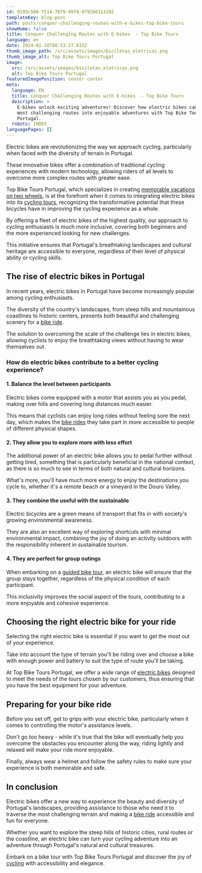 ```yaml
---
id: 0195c500-f514-7079-99f8-079266314285
templateKey: blog-post
path: posts/conquer-challenging-routes-with-e-bikes-top-bike-tours
showHome: false
title: Conquer Challenging Routes with E-bikes  - Top Bike Tours
language: en
date: 2024-02-28T08:53:27.615Z
thumb_image_path: /src/assets/images/biciletas_eletricas.png
thumb_image_alt: Top Bike Tours Portugal
image:
  src: /src/assets/images/biciletas_eletricas.png
  alt: Top Bike Tours Portugal
featuredImagePosition: center center
meta:
  language: EN
  title: Conquer Challenging Routes with E-bikes  - Top Bike Tours
  description: >
    E-bikes unlock exciting adventures! Discover how electric bikes can turn the
    most challenging routes into enjoyable adventures with Top Bike Tours
    Portugal.
  robots: INDEX
languagePages: []
---
```


Electric bikes are revolutionizing the way we approach cycling, particularly
when faced with the diversity of terrain in Portugal.

These innovative bikes offer a combination of traditional cycling experiences
with modern technology, allowing riders of all levels to overcome more complex
routes with greater ease.

Top Bike Tours Portugal, which specializes in creating
[memorable vacations on two wheels](https://topbiketoursportugal.com/), is at
the forefront when it comes to integrating electric bikes into its
[cycling tours](https://topbiketoursportugal.com/), recognizing the
transformative potential that these bicycles have in improving the cycling
experience as a whole.

By offering a fleet of electric bikes of the highest quality, our approach to
cycling enthusiasts is much more inclusive, covering both beginners and the more
experienced looking for new challenges.

This initiative ensures that Portugal's breathtaking landscapes and cultural
heritage are accessible to everyone, regardless of their level of physical
ability or cycling skills.

## The rise of electric bikes in Portugal

In recent years, electric bikes in Portugal have become increasingly popular
among cycling enthusiasts.

The diversity of the country's landscapes, from steep hills and mountainous
coastlines to historic centers, presents both beautiful and challenging scenery
for a [bike ride](https://topbiketoursportugal.com/).

The solution to overcoming the scale of the challenge lies in electric bikes,
allowing cyclists to enjoy the breathtaking views without having to wear
themselves out.

### How do electric bikes contribute to a better cycling experience?

#### 1. Balance the level between participants

Electric bikes come equipped with a motor that assists you as you pedal, making
over hills and covering long distances much easier.

This means that cyclists can enjoy long rides without feeling sore the next day,
which makes the [bike rides](https://topbiketoursportugal.com/pt/) they take
part in more accessible to people of different physical shapes.

#### 2. They allow you to explore more with less effort

The additional power of an electric bike allows you to pedal further without
getting tired, something that is particularly beneficial in the national
context, as there is so much to see in terms of both natural and cultural
horizons.

What's more, you'll have much more energy to enjoy the destinations you cycle
to, whether it's a remote beach or a vineyard in the Douro Valley.

#### 3. They combine the useful with the sustainable

Electric bicycles are a green means of transport that fits in with society's
growing environmental awareness.

They are also an excellent way of exploring shortcuts with minimal environmental
impact, combining the joy of doing an activity outdoors with the responsibility
inherent in sustainable tourism.

#### 4. They are perfect for group outings

When embarking on a [guided bike tour](https://topbiketoursportugal.com/), an
electric bike will ensure that the group stays together, regardless of the
physical condition of each participant.

This inclusivity improves the social aspect of the tours, contributing to a more
enjoyable and cohesive experience.

## Choosing the right electric bike for your ride

Selecting the right electric bike is essential if you want to get the most out
of your experience.

Take into account the type of terrain you'll be riding over and choose a bike
with enough power and battery to suit the type of route you'll be taking.

At Top Bike Tours Portugal, we offer a wide range of
[electric bikes](https://topbiketoursportugal.com/pt/bicicletas/) designed to
meet the needs of the tours chosen by our customers, thus ensuring that you have
the best equipment for your adventure.

## Preparing for your bike ride

Before you set off, get to grips with your electric bike, particularly when it
comes to controlling the motor's assistance levels.

Don't go too heavy - while it's true that the bike will eventually help you
overcome the obstacles you encounter along the way, riding lightly and relaxed
will make your ride more enjoyable.

Finally, always wear a helmet and follow the safety rules to make sure your
experience is both memorable and safe.

## In conclusion

Electric bikes offer a new way to experience the beauty and diversity of
Portugal's landscapes, providing assistance to those who need it to traverse the
most challenging terrain and making a
[bike ride](https://topbiketoursportugal.com/pt/) accessible and fun for
everyone.

Whether you want to explore the steep hills of historic cities, rural routes or
the coastline, an electric bike can turn your cycling adventure into an
adventure through Portugal's natural and cultural treasures.

Embark on a bike tour with Top Bike Tours Portugal and discover the joy of
[cycling](https://topbiketoursportugal.com/passeios-de-bicicleta-portugal/) with
accessibility and elegance.
